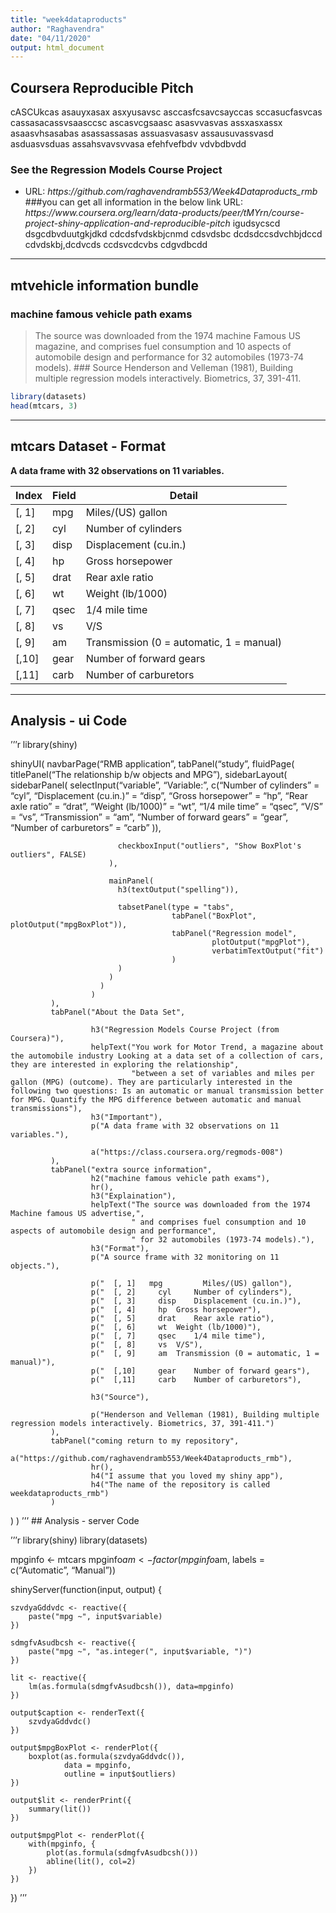 ---
title: "week4dataproducts"
author: "Raghavendra"
date: "04/11/2020"
output: html_document
---
## Coursera Reproducible Pitch
cASCUkcas asauyxasax asxyusavsc asccasfcsavcsayccas sccasucfasvcas cassasacassvsaasccsc ascasvcgsaasc asasvvasvas assxasxassx asaasvhsasabas asassassasas assuasvasasv assausuvassvasd asduasvsduas assahsvavsvvasa efehfvefbdv vdvbdbvdd


### See the Regression Models Course Project  

- URL: *https://github.com/raghavendramb553/Week4Dataproducts_rmb*
###you can get all information in the below link
URL: *https://www.coursera.org/learn/data-products/peer/tMYrn/course-project-shiny-application-and-reproducible-pitch*
igudsycscd dsgcdbvduutgkjdkd cdcdsfvdskbjcnmd cdsvdsbc dcdsdccsdvchbjdccd cdvdskbj,dcdvcds ccdsvcdcvbs cdgvdbcdd

---

## mtvehicle information bundle 

### machine famous vehicle path exams

> The source was downloaded from the 1974 machine Famous US magazine, and comprises fuel consumption and 10 aspects of automobile design and performance for 32 automobiles (1973-74 models).
### Source
> Henderson and Velleman (1981), Building multiple regression models interactively. Biometrics, 37, 391-411.

```{r}
library(datasets)
head(mtcars, 3)
```
---

## mtcars Dataset - Format

**A data frame with 32 observations on 11 variables.**

| Index | Field | Detail |
------- | ----- | ------ |
| [, 1] | mpg | Miles/(US) gallon |
| [, 2]  | cyl | Number of cylinders |
| [, 3]	| disp | Displacement (cu.in.) |
| [, 4]	| hp | Gross horsepower |
| [, 5]	| drat | Rear axle ratio |
| [, 6]	| wt | Weight (lb/1000) |
| [, 7]	| qsec | 1/4 mile time |
| [, 8]	| vs | V/S |
| [, 9]	| am | Transmission (0 = automatic, 1 = manual) |
| [,10]	| gear | Number of forward gears |
| [,11]	| carb | Number of carburetors |

---

## Analysis - ui Code

'''r
library(shiny)

shinyUI(
  navbarPage("RMB application",
             tabPanel("study",
                      fluidPage(
                        titlePanel("The relationship b/w objects and MPG"),
                        sidebarLayout(
                          sidebarPanel(
                            selectInput("variable", "Variable:",
                                        c("Number of cylinders" = "cyl",
                                          "Displacement (cu.in.)" = "disp",
                                          "Gross horsepower" = "hp",
                                          "Rear axle ratio" = "drat",
                                          "Weight (lb/1000)" = "wt",
                                          "1/4 mile time" = "qsec",
                                          "V/S" = "vs",
                                          "Transmission" = "am",
                                          "Number of forward gears" = "gear",
                                          "Number of carburetors" = "carb"
                                        )),
                            
                            checkboxInput("outliers", "Show BoxPlot's outliers", FALSE)
                          ),
                          
                          mainPanel(
                            h3(textOutput("spelling")),
                            
                            tabsetPanel(type = "tabs", 
                                        tabPanel("BoxPlot", plotOutput("mpgBoxPlot")),
                                        tabPanel("Regression model", 
                                                 plotOutput("mpgPlot"),
                                                 verbatimTextOutput("fit")
                                        )
                            )
                          )
                        )
                      )
             ),
             tabPanel("About the Data Set",
                      
                      h3("Regression Models Course Project (from Coursera)"),
                      helpText("You work for Motor Trend, a magazine about the automobile industry Looking at a data set of a collection of cars, they are interested in exploring the relationship",
                               "between a set of variables and miles per gallon (MPG) (outcome). They are particularly interested in the following two questions: Is an automatic or manual transmission better for MPG. Quantify the MPG difference between automatic and manual transmissions"),
                      h3("Important"),
                      p("A data frame with 32 observations on 11 variables."),
                      
                      a("https://class.coursera.org/regmods-008")
             ),
             tabPanel("extra source information",
                      h2("machine famous vehicle path exams"),
                      hr(),
                      h3("Explaination"),
                      helpText("The source was downloaded from the 1974 Machine famous US advertise,",
                               " and comprises fuel consumption and 10 aspects of automobile design and performance",
                               " for 32 automobiles (1973-74 models)."),
                      h3("Format"),
                      p("A source frame with 32 monitoring on 11 objects."),
                      
                      p("  [, 1]   mpg         Miles/(US) gallon"),
                      p("  [, 2]	 cyl	 Number of cylinders"),
                      p("  [, 3]	 disp	 Displacement (cu.in.)"),
                      p("  [, 4]	 hp	 Gross horsepower"),
                      p("  [, 5]	 drat	 Rear axle ratio"),
                      p("  [, 6]	 wt	 Weight (lb/1000)"),
                      p("  [, 7]	 qsec	 1/4 mile time"),
                      p("  [, 8]	 vs	 V/S"),
                      p("  [, 9]	 am	 Transmission (0 = automatic, 1 = manual)"),
                      p("  [,10]	 gear	 Number of forward gears"),
                      p("  [,11]	 carb	 Number of carburetors"),
                      
                      h3("Source"),
                      
                      p("Henderson and Velleman (1981), Building multiple regression models interactively. Biometrics, 37, 391-411.")
             ),
             tabPanel("coming return to my repository",
                      a("https://github.com/raghavendramb553/Week4Dataproducts_rmb"),
                      hr(),
                      h4("I assume that you loved my shiny app"),
                      h4("The name of the repository is called weekdataproducts_rmb")
             )
  )
)
'''
## Analysis - server Code

'''r
library(shiny)
library(datasets)

mpginfo <- mtcars
mpginfo$am <- factor(mpginfo$am, labels = c("Automatic", "Manual"))

shinyServer(function(input, output) {
    
    szvdyaGddvdc <- reactive({
        paste("mpg ~", input$variable)
    })
    
    sdmgfvAsudbcsh <- reactive({
        paste("mpg ~", "as.integer(", input$variable, ")")
    })
    
    lit <- reactive({
        lm(as.formula(sdmgfvAsudbcsh()), data=mpginfo)
    })
    
    output$caption <- renderText({
        szvdyaGddvdc()
    })
    
    output$mpgBoxPlot <- renderPlot({
        boxplot(as.formula(szvdyaGddvdc()), 
                data = mpginfo,
                outline = input$outliers)
    })
    
    output$lit <- renderPrint({
        summary(lit())
    })
    
    output$mpgPlot <- renderPlot({
        with(mpginfo, {
            plot(as.formula(sdmgfvAsudbcsh()))
            abline(lit(), col=2)
        })
    })
    
})
'''
